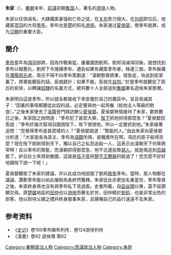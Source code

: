 '''朱家'''（{{bd|？||？||catIdx=Z朱}}），[[秦朝|秦朝]]末年、[[前漢|前漢]]初期[[魯国|魯国]]人，著名的[[游侠|游侠]]人物。

朱家以任侠闻名，大肆藏匿豪强和亡命之徒，在[[關東_(中國)|关东]]势力很大。在[[刘邦|刘邦]]即位后，他藏匿[[项羽|项羽]]的大将[[季布|季布]]，季布也是[[楚|楚]]的知名[[游侠|游侠]]。朱家通过[[夏侯婴|夏侯婴]]，使季布脱罪，成为[[汉朝|汉朝]]的重要大臣。

==簡介==
[[季布|季布]]當年為[[項羽|項羽]]部將，因為作戰勇猛，屢屢圍困劉邦。劉邦消滅項羽後，就想找到季布以報舊仇，劉邦下令搜捕季布，通告如果有藏匿季布者，株連三族。季布躲藏在[[濮陽周氏|濮陽周氏]]處，周氏不得不向季布策劃道：“漢朝懸賞將軍，很急促，快追到臣家裏了，將軍能聽臣的話，臣就獻計；如果不能，臣就先[[自刎|自刎]]。”於是季布就聽從了周氏的安排，以轉讓[[奴隸|奴隸]]的名義方式，總共數十人全部送到[[魯國|魯國]]著名遊俠朱家那裡。

朱家明白這是季布，所以就全都接收下來安置於自己的農莊中。並且告誡其子：“田裏的事情都聽從此奴的話，必定要與他一起用餐（給他主人等級的飲食）。”之後朱家便去了[[洛陽|洛陽]]登門拜訪滕公[[夏侯嬰|夏侯嬰]]。夏侯嬰熱情接待了朱家，歡飲數日之後，朱家因之詢問道：“季布犯了甚麼大罪，[[陛下|陛下]]抓他抓得那麼急？”夏侯嬰回答說：“季布好幾次幫項羽圍困陛下，陛下很恨他，所以一定要抓到他。”朱家接著追問：“您覺得季布是甚麼樣的人？”夏侯嬰說道：“賢能的人。”由此朱家向夏侯嬰分析道：「大家是各為其主，季布為[[項籍|項籍]]所用，是職責所在啊。項氏的臣子殺得完麼？現在陛下剛剛得到天下，獨以自己之私怨追殺一人，這表示出漢朝天下何等狹窄啊！且以季布的賢能，而漢朝抓得那麼急，他不北邊投靠[[胡人|胡人]]，就是南逃到[[百越|百越]]罷了。妒忌壯士來資助敵國，這就是[[伍子胥|伍子胥]]把[[楚平王|楚平王]][[鞭屍|鞭屍]]的經過了！您怎麼不好好地跟陛下說一下呢！」

夏侯嬰聽取了朱家的建議，幷以此成功地說服了劉邦[[赦免|赦免]]季布。當時，眾人物都在議論、讚歎季布能以如此摧剛為柔終然獲釋。朱家從此亦更加名重當世。季布尊貴之後，朱家終身再也沒有與季布私下見過面。史書所載，自[[函谷關|函谷關]]以東，莫不延頸願交焉。原[[楚國|楚國]]地區的[[田仲|田仲]]也以[[游俠|游俠]]而著名於世，田仲精於[[劍術|劍術]]，也是非常出色的劍客，他以對待父親之禮幷終身服事朱家，且聲稱自己的品行遠遠不及朱家。

==参考资料==
*《[[史记|史记]]》卷100季布欒布列传、卷124游侠列传 
* 《漢書》卷92   遊俠傳   第62

[[Category:秦朝政治人物|Category:秦朝政治人物]]
[[Category:西漢政治人物|Category:西漢政治人物]]
[[Category:朱姓|Category:朱姓]]